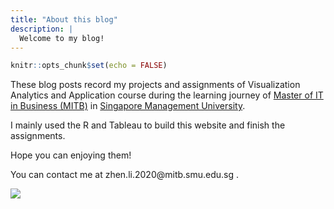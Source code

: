 ```yaml
---
title: "About this blog"
description: |
  Welcome to my blog!
---
```


```r
knitr::opts_chunk$set(echo = FALSE)
```
These blog posts record my projects and assignments of Visualization Analytics and Application course during the learning journey of [Master of IT in Business (MITB)](https://scis.smu.edu.sg/master-it-business) in [Singapore Management University](https://www.smu.edu.sg/). 

I mainly used the R and Tableau to build this website and finish the assignments. 

Hope you can enjoying them!

You can contact me at zhen.li.2020@mitb.smu.edu.sg .


![](smu.jpg)